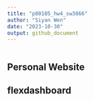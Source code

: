 ```yaml
---
title: "p80105_hw4_sw3866"
author: "Siyan Wen"
date: "2023-10-30"
output: github_document
---
```


```r

```

## Personal Website  

## flexdashboard




